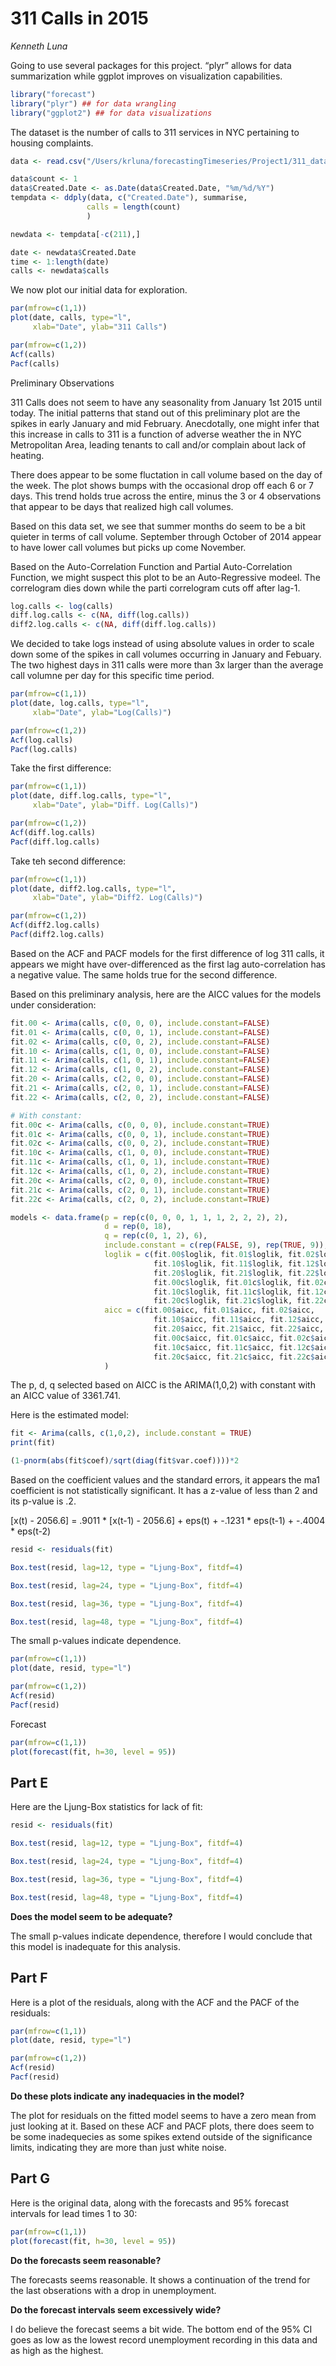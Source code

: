 311 Calls in 2015 
==========
*Kenneth Luna*

Going to use several packages for this project.  "plyr" allows for data summarization while ggplot improves on visualization capabilities. 

```r
library("forecast")
library("plyr") ## for data wrangling 
library("ggplot2") ## for data visualizations 
```

The dataset is the number of calls to 311 services in NYC pertaining to housing complaints.  

```r
data <- read.csv("/Users/krluna/forecastingTimeseries/Project1/311_data.csv")

data$count <- 1
data$Created.Date <- as.Date(data$Created.Date, "%m/%d/%Y")
tempdata <- ddply(data, c("Created.Date"), summarise, 
                 calls = length(count)
                 )

newdata <- tempdata[-c(211),]

date <- newdata$Created.Date
time <- 1:length(date)
calls <- newdata$calls
```

We now plot our initial data for exploration.  

```r

par(mfrow=c(1,1))
plot(date, calls, type="l",
     xlab="Date", ylab="311 Calls")

par(mfrow=c(1,2))
Acf(calls)
Pacf(calls)

```

Preliminary Observations

311 Calls does not seem to have any seasonality from January 1st 2015 until today.  The initial patterns that stand out of this preliminary plot are the spikes in early January and mid February.  Anecdotally, one might infer that this increase in calls to 311 is a function of adverse weather the in NYC Metropolitan Area, leading tenants to call and/or complain about lack of heating.  

There does appear to be some fluctation in call volume based on the day of the week.  The plot shows bumps with the occasional drop off each 6 or 7 days.  This trend holds true across the entire, minus the 3 or 4 observations that appear to be days that realized high call volumes. 

Based on this data set, we see that summer months do seem to be a bit quieter in terms of call volume.  September through October of 2014 appear to have lower call volumes but picks up come November.  

Based on the Auto-Correlation Function and Partial Auto-Correlation Function, we might suspect this plot to be an Auto-Regressive modeel.  The correlogram dies down while the parti correlogram cuts off after lag-1.  


```r

log.calls <- log(calls)
diff.log.calls <- c(NA, diff(log.calls))
diff2.log.calls <- c(NA, diff(diff.log.calls))

```

We decided to take logs instead of using absolute values in order to scale down some of the spikes in call volumes occurring in January and Febuary.  The two highest days in 311 calls were more than 3x larger than the average call volumne per day for this specific time period.  

```r

par(mfrow=c(1,1))
plot(date, log.calls, type="l",
     xlab="Date", ylab="Log(Calls)")

par(mfrow=c(1,2))
Acf(log.calls)
Pacf(log.calls)

```


Take the first difference:

```r

par(mfrow=c(1,1))
plot(date, diff.log.calls, type="l",
     xlab="Date", ylab="Diff. Log(Calls)")

par(mfrow=c(1,2))
Acf(diff.log.calls)
Pacf(diff.log.calls)

```

Take teh second difference: 

```r

par(mfrow=c(1,1))
plot(date, diff2.log.calls, type="l",
     xlab="Date", ylab="Diff2. Log(Calls)")

par(mfrow=c(1,2))
Acf(diff2.log.calls)
Pacf(diff2.log.calls)

```

Based on the ACF and PACF models for the first difference of log 311 calls, it appears we might have over-differenced as the first lag auto-correlation has a negative value.  The same holds true for the second difference.  

Based on this preliminary analysis, here are the AICC values for the models under consideration:


```r

fit.00 <- Arima(calls, c(0, 0, 0), include.constant=FALSE)
fit.01 <- Arima(calls, c(0, 0, 1), include.constant=FALSE)
fit.02 <- Arima(calls, c(0, 0, 2), include.constant=FALSE)
fit.10 <- Arima(calls, c(1, 0, 0), include.constant=FALSE)
fit.11 <- Arima(calls, c(1, 0, 1), include.constant=FALSE)
fit.12 <- Arima(calls, c(1, 0, 2), include.constant=FALSE)
fit.20 <- Arima(calls, c(2, 0, 0), include.constant=FALSE)
fit.21 <- Arima(calls, c(2, 0, 1), include.constant=FALSE)
fit.22 <- Arima(calls, c(2, 0, 2), include.constant=FALSE)

# With constant:
fit.00c <- Arima(calls, c(0, 0, 0), include.constant=TRUE)
fit.01c <- Arima(calls, c(0, 0, 1), include.constant=TRUE)
fit.02c <- Arima(calls, c(0, 0, 2), include.constant=TRUE)
fit.10c <- Arima(calls, c(1, 0, 0), include.constant=TRUE)
fit.11c <- Arima(calls, c(1, 0, 1), include.constant=TRUE)
fit.12c <- Arima(calls, c(1, 0, 2), include.constant=TRUE)
fit.20c <- Arima(calls, c(2, 0, 0), include.constant=TRUE)
fit.21c <- Arima(calls, c(2, 0, 1), include.constant=TRUE)
fit.22c <- Arima(calls, c(2, 0, 2), include.constant=TRUE)

models <- data.frame(p = rep(c(0, 0, 0, 1, 1, 1, 2, 2, 2), 2),
                     d = rep(0, 18),
                     q = rep(c(0, 1, 2), 6),
                     include.constant = c(rep(FALSE, 9), rep(TRUE, 9)),
                     loglik = c(fit.00$loglik, fit.01$loglik, fit.02$loglik,
                                fit.10$loglik, fit.11$loglik, fit.12$loglik,
                                fit.20$loglik, fit.21$loglik, fit.22$loglik,
                                fit.00c$loglik, fit.01c$loglik, fit.02c$loglik,
                                fit.10c$loglik, fit.11c$loglik, fit.12c$loglik,
                                fit.20c$loglik, fit.21c$loglik, fit.22c$loglik),
                     aicc = c(fit.00$aicc, fit.01$aicc, fit.02$aicc,
                                fit.10$aicc, fit.11$aicc, fit.12$aicc,
                                fit.20$aicc, fit.21$aicc, fit.22$aicc,
                                fit.00c$aicc, fit.01c$aicc, fit.02c$aicc,
                                fit.10c$aicc, fit.11c$aicc, fit.12c$aicc,
                                fit.20c$aicc, fit.21c$aicc, fit.22c$aicc)
                     )
```


The p, d, q selected based on AICC is the ARIMA(1,0,2) with constant with an AICC value of 3361.741.  

Here is the estimated model:
```r

fit <- Arima(calls, c(1,0,2), include.constant = TRUE)
print(fit)

(1-pnorm(abs(fit$coef)/sqrt(diag(fit$var.coef))))*2

```

Based on the coefficient values and the standard errors, it appears the ma1 coefficient is not statistically significant.  It has a z-value of less than 2 and its p-value is .2.  

[x(t) - 2056.6] = .9011 * [x(t-1) - 2056.6] + eps(t) + -.1231 * eps(t-1) + -.4004 * eps(t-2)


```r

resid <- residuals(fit)

Box.test(resid, lag=12, type = "Ljung-Box", fitdf=4)

Box.test(resid, lag=24, type = "Ljung-Box", fitdf=4)

Box.test(resid, lag=36, type = "Ljung-Box", fitdf=4)

Box.test(resid, lag=48, type = "Ljung-Box", fitdf=4)

```

The small p-values indicate dependence. 

```r
par(mfrow=c(1,1))
plot(date, resid, type="l")

par(mfrow=c(1,2))
Acf(resid)
Pacf(resid)
```

Forecast 

```r
par(mfrow=c(1,1))
plot(forecast(fit, h=30, level = 95))
```



Part E
------

Here are the Ljung-Box statistics for lack of fit:

```r

resid <- residuals(fit)

Box.test(resid, lag=12, type = "Ljung-Box", fitdf=4)

Box.test(resid, lag=24, type = "Ljung-Box", fitdf=4)

Box.test(resid, lag=36, type = "Ljung-Box", fitdf=4)

Box.test(resid, lag=48, type = "Ljung-Box", fitdf=4)

```

**Does the model seem to be adequate?**

The small p-values indicate dependence, therefore I would conclude that this model is inadequate for this analysis.  

Part F
------

Here is a plot of the residuals, along with the ACF and the PACF of the
residuals:

```r
par(mfrow=c(1,1))
plot(date, resid, type="l")

par(mfrow=c(1,2))
Acf(resid)
Pacf(resid)
```

**Do these plots indicate any inadequacies in the model?**

The plot for residuals on the fitted model seems to have a zero mean from just looking at it.  Based on these ACF and PACF plots, there does seem to be some inadequecies as some spikes extend outside of the significance limits, indicating they are more than just white noise.  


Part G
------

Here is the original data, along with the forecasts and 95% forecast intervals
for lead times 1 to 30:

```r
par(mfrow=c(1,1))
plot(forecast(fit, h=30, level = 95))
```

**Do the forecasts seem reasonable?**

The forecasts seems reasonable.  It shows a continuation of the trend for the last obserations with a drop in unemployment. 

**Do the forecast intervals seem excessively wide?**

I do believe the forecast seems a bit wide.  The bottom end of the 95% CI goes as low as the lowest record unemployment recording in this data and as high as the highest.  



